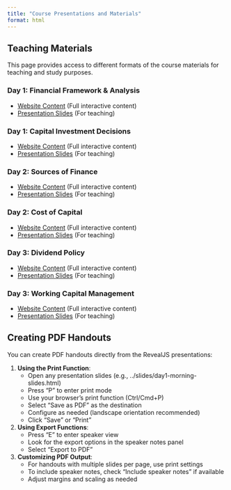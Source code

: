 ```yaml
---
title: "Course Presentations and Materials"
format: html
---
```


## Teaching Materials

This page provides access to different formats of the course materials for teaching and study purposes.

### Day 1: Financial Framework & Analysis

- [Website Content](day1-morning.html) (Full interactive content)
- [Presentation Slides](../slides/day1-morning-slides.html) (For teaching)

### Day 1: Capital Investment Decisions

- [Website Content](day1-afternoon.html) (Full interactive content)
- [Presentation Slides](../slides/day1-afternoon-slides.html) (For teaching)

### Day 2: Sources of Finance

- [Website Content](day2-morning.html) (Full interactive content)
- [Presentation Slides](../slides/day2-morning-slides.html) (For teaching)

### Day 2: Cost of Capital

- [Website Content](day2-afternoon.html) (Full interactive content)
- [Presentation Slides](../slides/day2-afternoon-slides.html) (For teaching)

### Day 3: Dividend Policy

- [Website Content](day3-morning.html) (Full interactive content)
- [Presentation Slides](../slides/day3-morning-slides.html) (For teaching)

### Day 3: Working Capital Management

- [Website Content](day3-afternoon.html) (Full interactive content)
- [Presentation Slides](../slides/day3-afternoon-slides.html) (For teaching)

## Creating PDF Handouts

You can create PDF handouts directly from the RevealJS presentations:

1. **Using the Print Function**:
   - Open any presentation slides (e.g., ../slides/day1-morning-slides.html)
   - Press "P" to enter print mode
   - Use your browser's print function (Ctrl/Cmd+P)
   - Select "Save as PDF" as the destination
   - Configure as needed (landscape orientation recommended)
   - Click "Save" or "Print"

2. **Using Export Functions**:
   - Press "E" to enter speaker view
   - Look for the export options in the speaker notes panel
   - Select "Export to PDF"

3. **Customizing PDF Output**:
   - For handouts with multiple slides per page, use print settings
   - To include speaker notes, check "Include speaker notes" if available
   - Adjust margins and scaling as needed
